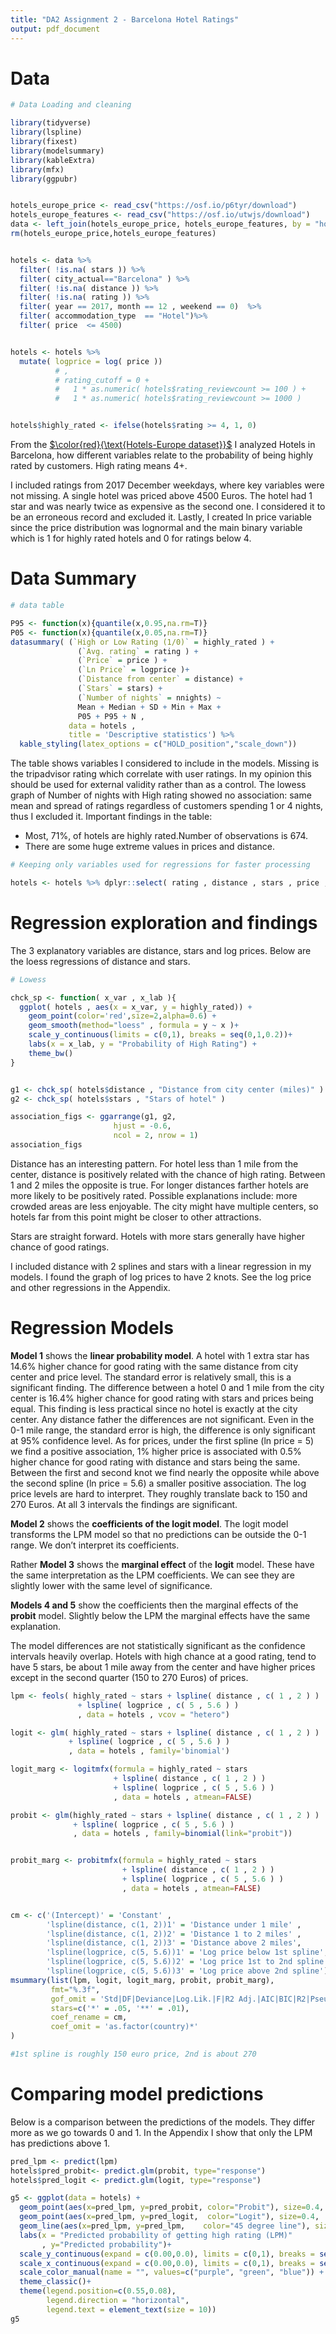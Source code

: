 ```yaml
---
title: "DA2 Assignment 2 - Barcelona Hotel Ratings"
output: pdf_document
---
```


# Data

```r
# Data Loading and cleaning

library(tidyverse)
library(lspline)
library(fixest)
library(modelsummary)
library(kableExtra)
library(mfx)
library(ggpubr)


hotels_europe_price <- read_csv("https://osf.io/p6tyr/download")
hotels_europe_features <- read_csv("https://osf.io/utwjs/download")
data <- left_join(hotels_europe_price, hotels_europe_features, by = "hotel_id")
rm(hotels_europe_price,hotels_europe_features)


hotels <- data %>% 
  filter( !is.na( stars )) %>%
  filter( city_actual=="Barcelona" ) %>%
  filter( !is.na( distance )) %>%
  filter( !is.na( rating )) %>%
  filter( year == 2017, month == 12 , weekend == 0)  %>% 
  filter( accommodation_type  == "Hotel")%>% 
  filter( price  <= 4500)


hotels <- hotels %>% 
  mutate( logprice = log( price ))
          # ,
          # rating_cutoff = 0 +
          #   1 * as.numeric( hotels$rating_reviewcount >= 100 ) +
          #   1 * as.numeric( hotels$rating_reviewcount >= 1000 ) 


hotels$highly_rated <- ifelse(hotels$rating >= 4, 1, 0)


```
From the [$\color{red}{\text{Hotels-Europe dataset}}$](https://osf.io/r6uqb/) I analyzed Hotels in Barcelona, how different variables relate to the probability of being highly rated by customers. High rating means 4+.

I included ratings from 2017 December weekdays, where key variables were not missing. A single hotel was priced above 4500 Euros. The hotel had 1 star and was nearly twice as expensive as the second one. I considered it to be an erroneous record and excluded it. Lastly, I created ln price variable since the price distribution was lognormal and the main binary variable which is 1 for highly rated hotels and 0 for ratings below 4.

# Data Summary

```r
# data table

P95 <- function(x){quantile(x,0.95,na.rm=T)}
P05 <- function(x){quantile(x,0.05,na.rm=T)}
datasummary( (`High or Low Rating (1/0)` = highly_rated ) + 
               (`Avg. rating` = rating ) + 
               (`Price` = price ) + 
               (`Ln Price` = logprice )+
               (`Distance from center` = distance) + 
               (`Stars` = stars) + 
               (`Number of nights` = nnights) ~
               Mean + Median + SD + Min + Max + 
               P05 + P95 + N , 
             data = hotels ,
             title = 'Descriptive statistics') %>% 
  kable_styling(latex_options = c("HOLD_position","scale_down"))

```

The table shows variables I considered to include in the models. Missing is the tripadvisor rating which correlate with user ratings. In my opinion this should be used for external validity rather than as a control. The lowess graph of Number of nights with High rating showed no association: same mean and spread of ratings regardless of customers spending 1 or 4 nights, thus I excluded it. Important findings in the table:

- Most, 71%, of hotels are highly rated.Number of observations is 674.
- There are some huge extreme values in prices and distance.

```r
# Keeping only variables used for regressions for faster processing

hotels <- hotels %>% dplyr::select( rating , distance , stars , price , logprice , rating_reviewcount , highly_rated ) 
```

# Regression exploration and findings

The 3 explanatory variables are distance, stars and log prices. Below are the loess regressions of distance and stars.

```r


# Lowess

chck_sp <- function( x_var , x_lab ){
  ggplot( hotels , aes(x = x_var, y = highly_rated)) +
    geom_point(color='red',size=2,alpha=0.6) +
    geom_smooth(method="loess" , formula = y ~ x )+
    scale_y_continuous(limits = c(0,1), breaks = seq(0,1,0.2))+
    labs(x = x_lab, y = "Probability of High Rating") +
    theme_bw()
}


g1 <- chck_sp( hotels$distance , "Distance from city center (miles)" )
g2 <- chck_sp( hotels$stars , "Stars of hotel" )

association_figs <- ggarrange(g1, g2,
                       hjust = -0.6,
                       ncol = 2, nrow = 1)
association_figs

```

Distance has an interesting pattern. For hotel less than 1 mile from the center, distance is positively related with the chance of high rating. Between 1 and 2 miles the opposite is true. For longer distances farther hotels are more likely to be positively rated. Possible explanations include: more crowded areas are less enjoyable. The city might have multiple centers, so hotels far from this point might be closer to other attractions.

Stars are straight forward. Hotels with more stars generally have higher chance of good ratings.

I included distance with 2 splines and stars with a linear regression in my models. I found the graph of log prices to have 2 knots. See the log price and other regressions in the Appendix.

# Regression Models

**Model 1** shows the **linear probability model**. A hotel with 1 extra star has 14.6% higher chance for good rating with the same distance from city center and price level. The standard error is relatively small, this is a significant finding. 
The difference between a hotel 0 and 1 mile from the city center is 16.4% higher chance for good rating with stars and prices being equal. This finding is less practical since no hotel is exactly at the city center. Any distance father the differences are not significant. Even in the 0-1 mile range, the standard error is high, the difference is only significant at 95% confidence level.
As for prices, under the first spline (ln price = 5) we find a positive association, 1% higher price is associated with 0.5% higher chance for good rating with distance and stars being the same. Between the first and second knot we find nearly the opposite while above the second spline (ln price = 5.6) a smaller positive association. The log price levels are hard to interpret. They roughly translate back to 150 and 270 Euros. At all 3 intervals the findings are significant.

**Model 2** shows the **coefficients of the logit model**. The logit model transforms the LPM model so that no predictions can be outside the 0-1 range. We don't interpret its coefficients.  

Rather **Model 3** shows the **marginal effect** of the **logit** model. These have the same interpretation as the LPM coefficients. We can see they are slightly lower with the same level of significance.

**Models 4 and 5** show the coefficients then the marginal effects of the **probit** model. Slightly below the LPM the marginal effects have the same explanation.

The model differences are not statistically significant as the confidence intervals heavily overlap. Hotels with high chance at a good rating, tend to have 5 stars, be about 1 mile away from the center and have higher prices except in the second quarter (150 to 270 Euros) of prices.

```r


lpm <- feols( highly_rated ~ stars + lspline( distance , c( 1 , 2 ) ) 
               + lspline( logprice , c( 5 , 5.6 ) )
               , data = hotels , vcov = "hetero")

logit <- glm( highly_rated ~ stars + lspline( distance , c( 1 , 2 ) ) 
             + lspline( logprice , c( 5 , 5.6 ) )
             , data = hotels , family='binomial')

logit_marg <- logitmfx(formula = highly_rated ~ stars 
                       + lspline( distance , c( 1 , 2 ) ) 
                       + lspline( logprice , c( 5 , 5.6 ) )
                       , data = hotels , atmean=FALSE)

probit <- glm(highly_rated ~ stars + lspline( distance , c( 1 , 2 ) ) 
              + lspline( logprice , c( 5 , 5.6 ) )
              , data = hotels , family=binomial(link="probit"))


probit_marg <- probitmfx(formula = highly_rated ~ stars 
                         + lspline( distance , c( 1 , 2 ) ) 
                         + lspline( logprice , c( 5 , 5.6 ) )
                         , data = hotels , atmean=FALSE)


cm <- c('(Intercept)' = 'Constant' ,
        'lspline(distance, c(1, 2))1' = 'Distance under 1 mile' ,
        'lspline(distance, c(1, 2))2' = 'Distance 1 to 2 miles' ,
        'lspline(distance, c(1, 2))3' = 'Distance above 2 miles',
        'lspline(logprice, c(5, 5.6))1' = 'Log price below 1st spline',
        'lspline(logprice, c(5, 5.6))2' = 'Log price 1st to 2nd spline',
        'lspline(logprice, c(5, 5.6))3' = 'Log price above 2nd spline')
msummary(list(lpm, logit, logit_marg, probit, probit_marg),
         fmt="%.3f",
         gof_omit = 'Std|DF|Deviance|Log.Lik.|F|R2 Adj.|AIC|BIC|R2|PseudoR2',
         stars=c('*' = .05, '**' = .01),
         coef_rename = cm,
         coef_omit = 'as.factor(country)*'
)

#1st spline is roughly 150 euro price, 2nd is about 270
```

# Comparing model predictions

Below is a comparison between the predictions of the models. They differ more as we go towards 0 and 1. In the Appendix I show that only the LPM has predictions above 1.

```r

pred_lpm <- predict(lpm)
hotels$pred_probit<- predict.glm(probit, type="response") 
hotels$pred_logit <- predict.glm(logit, type="response")

g5 <- ggplot(data = hotels) +
  geom_point(aes(x=pred_lpm, y=pred_probit, color="Probit"), size=0.4,  shape=16) +
  geom_point(aes(x=pred_lpm, y=pred_logit,  color="Logit"), size=0.4,  shape=16) +
  geom_line(aes(x=pred_lpm, y=pred_lpm,    color="45 degree line"), size=0.4) +
  labs(x = "Predicted probability of getting high rating (LPM)"
       , y="Predicted probability")+
  scale_y_continuous(expand = c(0.00,0.0), limits = c(0,1), breaks = seq(0,1,0.1)) +
  scale_x_continuous(expand = c(0.00,0.0), limits = c(0,1), breaks = seq(0,1,0.1)) +
  scale_color_manual(name = "", values=c("purple", "green", "blue")) +
  theme_classic()+
  theme(legend.position=c(0.55,0.08),
        legend.direction = "horizontal",
        legend.text = element_text(size = 10))
g5
```

